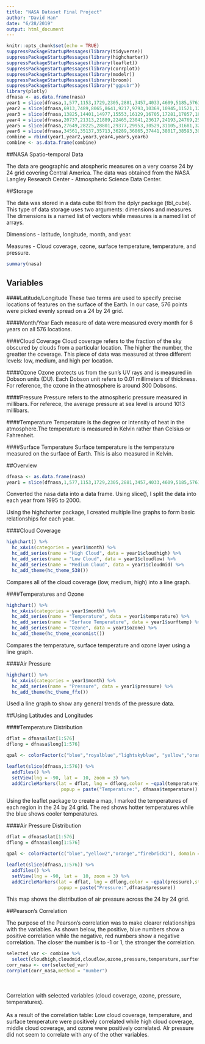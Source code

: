 ```yaml
---
title: "NASA Dataset Final Project"
author: "David Han"
date: "6/28/2019"
output: html_document
---
```


```r
knitr::opts_chunk$set(echo = TRUE)
suppressPackageStartupMessages(library(tidyverse))
suppressPackageStartupMessages(library(highcharter))
suppressPackageStartupMessages(library(leaflet))
suppressPackageStartupMessages(library(corrplot))
suppressPackageStartupMessages(library(modelr))
suppressPackageStartupMessages(library(broom))
suppressPackageStartupMessages(library("ggpubr"))
library(plotly)
dfnasa <- as.data.frame(nasa)
year1 = slice(dfnasa,1,577,1153,1729,2305,2881,3457,4033,4609,5185,5761,6337)
year2 = slice(dfnasa,6913,7489,8065,8641,9217,9793,10369,10945,11521,12097,12673,13249)
year3 = slice(dfnasa,13825,14401,14977,15553,16129,16705,17281,17857,18433,19009,19585,20161)
year4 = slice(dfnasa,20737,21313,21889,22465,23041,23617,24193,24769,25345,25921,26497,27073)
year5 = slice(dfnasa,27649,28225,28801,29377,29953,30529,31105,31681,32257,32833,33409,33985)
year6 = slice(dfnasa,34561,35137,35713,36289,36865,37441,38017,38593,39169,39745,40321,40897)
combine = rbind(year1,year2,year3,year4,year5,year6)
combine <- as.data.frame(combine)
```
##NASA Spatio-temporal Data

The data are geographic and atospheric measures on a very coarse 24 by 24 grid covering Central America. The data was obtained from the NASA Langley Research Center - Atmospheric Science Data Center.

##Storage

The data was stored in a data cube tbl from the dplyr package (tbl_cube). This type of data storage uses two arguments: dimensions and measures. The dimensions is a named list of vectors while measures is a named list of arrays.

Dimensions - latitude, longitude, month, and year.

Measures - Cloud coverage, ozone, surface temperature, temperature, and pressure.

```r
summary(nasa)
```

## Variables


####Latitude/Longitude
These two terms are used to specify precise locations of features on the surface of the Earth. In our case, 576 points were picked evenly spread on a 24 by 24 grid.

####Month/Year
Each measure of data were measured every month for 6 years on all 576 locations.

####Cloud Coverage
Cloud coverage refers to the fraction of the sky obscured by clouds from a particular location. The higher the number, the greatter the coverage. This piece of data was measured at three different levels: low, medium, and high per location.

####Ozone
Ozone protects us from the sun's UV rays and is measured in Dobson units (DU). Each Dobson unit refers to 0.01 millimeters of thickness. For reference, the ozone in the atmosphere is around 300 Dobsons.

####Pressure
Pressure refers to the atmospheric pressure measured in millibars. For referece, the average pressure at sea level is around 1013 millibars.

####Temperature
Temperature is the degree or intensity of heat in the atmosphere.The temperature is measured in Kelvin rather than Celsius or Fahrenheit.

####Surface Temperature
Surface temperature is the temperature measured on the surface of Earth. This is also measured in Kelvin.

##Overview

```r
dfnasa <- as.data.frame(nasa)
year1 = slice(dfnasa,1,577,1153,1729,2305,2881,3457,4033,4609,5185,5761,6337)
```
Converted the nasa data into a data frame. Using slice(), I split the data into each year from 1995 to 2000.


Using the highcharter package, I created multiple line graphs to form basic relationships for each year.

####Cloud Coverage
```r
highchart() %>%
  hc_xAxis(categories = year1$month) %>% 
  hc_add_series(name = "High Cloud", data = year1$cloudhigh) %>% 
  hc_add_series(name = "Low Cloud", data = year1$cloudlow) %>%
  hc_add_series(name = "Medium Cloud", data = year1$cloudmid) %>%
  hc_add_theme(hc_theme_538())
```
Compares all of the cloud coverage (low, medium, high) into a line graph.

####Temperatures and Ozone
```r
highchart() %>%
  hc_xAxis(categories = year1$month) %>% 
  hc_add_series(name = "Temperature", data = year1$temperature) %>% 
  hc_add_series(name = "Surface Temperature", data = year1$surftemp) %>%
  hc_add_series(name = "Ozone", data = year1$ozone) %>%
  hc_add_theme(hc_theme_economist())
```
Compares the temperature, surface temperature and ozone layer using a line graph.

####Air Pressure
```r
highchart() %>%
  hc_xAxis(categories = year1$month) %>%
  hc_add_series(name = "Pressure", data = year1$pressure) %>%
  hc_add_theme(hc_theme_ffx())
```
Used a line graph to show any general trends of the pressure data.


##Using Latitudes and Longitudes

####Temperature Distribution

```r
dflat = dfnasa$lat[1:576]
dflong = dfnasa$long[1:576]

qpal <- colorFactor(c("blue","royalblue","lightskyblue", "yellow","orange","red"), domain = dfnasa$temperature[1:576])

leaflet(slice(dfnasa,1:576)) %>%
  addTiles() %>%
  setView(lng = -90, lat =  10, zoom = 3) %>%
  addCircleMarkers(lat = dflat, lng = dflong,color = ~qpal(temperature),stroke = FALSE, fillOpacity= 0.3,
                    popup = paste("Temperature:", dfnasa$temperature))
```
Using the leaflet package to create a map, I marked the temperatures of each region in the 24 by 24 grid. The red shows hotter temperatures while the blue shows cooler temperatures.

####Air Pressure Distribution

```r
dflat = dfnasa$lat[1:576]
dflong = dfnasa$long[1:576]

qpal <- colorFactor(c("blue","yellow2","orange","firebrick1"), domain = dfnasa$pressure[1:576])

leaflet(slice(dfnasa,1:576)) %>%
  addTiles() %>%
  setView(lng = -90, lat =  10, zoom = 3) %>%
  addCircleMarkers(lat = dflat, lng = dflong,color = ~qpal(pressure),stroke = FALSE, fillOpacity= 0.5,
                   popup = paste("Pressure:",dfnasa$pressure))
```
This map shows the distribution of air pressure across the 24 by 24 grid.

##Pearson's Correlation

The purpose of the Pearson's correlation was to make clearer relationships with the variables. As shown below, the positive, blue numbers show a positive correlation while the negative, red numbers show a negative correlation. The closer the number is to -1 or 1, the stronger the correlation.

```r
selected_var <- combine %>%
  select(cloudhigh,cloudmid,cloudlow,ozone,pressure,temperature,surftemp)
corr_nasa <- cor(selected_var)
corrplot(corr_nasa,method = "number")
```
<br><br>
Correlation with selected variables (cloud coverage, ozone, pressure, temperatures).
<br><br>
As a result of the correlation table:
Low cloud coverage, temperature, and surface temperature were positively correlated while high cloud coverage, middle cloud coverage, and ozone were positively correlated. AIr pressure did not seem to correlate with any of the other variables.


